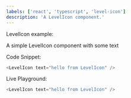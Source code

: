 ```yaml
---
labels: ['react', 'typescript', 'level-icon']
description: 'A LevelIcon component.'
---
```



LevelIcon example:

A simple LevelIcon component with some text

Code Snippet:

```js
<LevelIcon text="hello from LevelIcon" />
```

Live Playground:

```js live
<LevelIcon text="hello from LevelIcon" />
```

